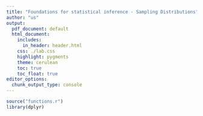 ```yaml
---
title: "Foundations for statistical inference - Sampling Distributions"
author: "us"
output:
  pdf_document: default
  html_document:
    includes:
      in_header: header.html
    css: ./lab.css
    highlight: pygments
    theme: cerulean
    toc: true
    toc_float: true
editor_options: 
  chunk_output_type: console
---
```


```r

source("functions.r")
library(dplyr)


```